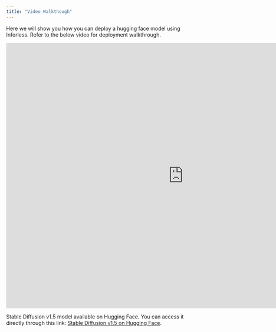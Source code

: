 ```yaml
---
title: "Video Walkthough"
---
```


Here we will show you how you can deploy a hugging face model using Inferless. Refer to the below video for deployment walkthrough.

<iframe type="text/html" width="960" height="720" src="https://www.youtube.com/embed/XGeKc76Q4B8?si=rPsamSNRB-E4ap-1" title="YouTube video player" frameborder="0" allow="accelerometer; autoplay; clipboard-write; encrypted-media; gyroscope; picture-in-picture; web-share" referrerpolicy="strict-origin-when-cross-origin" allowfullscreen></iframe>


Stable Diffusion v1.5 model available on Hugging Face. You can access it directly through this link: [Stable Diffusion v1.5 on Hugging Face](https://huggingface.co/runwayml/stable-diffusion-v1-5).
